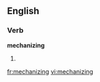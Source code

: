 ==English==

===Verb===
'''mechanizing'''

# {{present participle of|[[mechanize]]}}

[[fr:mechanizing]]
[[vi:mechanizing]]